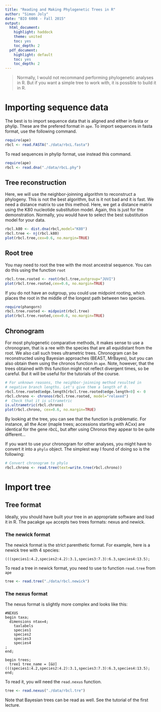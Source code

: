 ```yaml
---
title: "Reading and Making Phylogenetic Trees in R"
author: "Simon Joly"
date: "BIO 6008 - Fall 2015"
output:
  html_document:
    highlight: haddock
    theme: united
    toc: yes
    toc_depth: 2
  pdf_document:
    highlight: default
    toc: yes
    toc_depth: 2
---
```


> Normally, I would not recommand performing phylogenetic analyses in R. But if you want a simple tree to work with, it is possible to build it in R.

# Importing sequence data

The best is to import sequence data that is aligned and either in fasta or phylip. These are the prefered format in `ape`. To import sequences in fasta format, use the following command.

```r
require(ape)
rbcl <- read.FASTA("./data/rbcL.fasta")
```

To read sequences in phylip format, use instead this command.

```r
require(ape)
rbcl <- read.dna("./data/rbcL.phy")
```

## Tree reconstruction

Here, we will use the neighbor-joinning algorithm to reconstruct a phylogeny. This is not the best algorithm, but is it not bad and it is fast. We need a distance matrix to use this method. Here, we get a distance matrix using the K80 nucleotide substitution model. Again, this is just for the demonstration. Normally, you would have to select the best substitution model for your data.

```r
rbcl.k80 <- dist.dna(rbcl,model="K80")
rbcl.tree <- nj(rbcl.k80)
plot(rbcl.tree,cex=0.6, no.margin=TRUE)
```

## Root tree

You may need to root the tree with the most ancestral sequence. You can do this using the function `root`

```r
rbcl.tree.rooted <- root(rbcl.tree,outgroup="JUVI")
plot(rbcl.tree.rooted,cex=0.6, no.margin=TRUE)
```

If you do not have an outgroup, you could use midpoint rooting, which places the root in the middle of the longest path between two species.

```r
require(phangorn)
rbcl.tree.rooted <- midpoint(rbcl.tree)
plot(rbcl.tree.rooted,cex=0.6, no.margin=TRUE)
```


## Chronogram

For most phylogenetic comparative methods, it makes sense to use a chronogram, that is a ree with the species that are all equidistant from the root. We also call such trees ultrametric trees. Chronogram can be reconstructed using Bayesian approaches (BEAST, MrBayes), but you can also obtain them using the chronos function in `ape`. Note, however, that the trees obtained with this function might not reflect divergent times, so be careful. But it will be useful for the tutorials of the course.

```r
# For unknown reasons, the neighbor-joinning method resulted in 
# negative branch lengths. Let's give them a length of 0.
rbcl.tree.rooted$edge.length[rbcl.tree.rooted$edge.length<0] <- 0
rbcl.chrono <- chronos(rbcl.tree.rooted, model="relaxed")
#  Check that it is ultrametric
is.ultrametric(rbcl.chrono)
plot(rbcl.chrono, cex=0.6, no.margin=TRUE)
```

By looking at the tree, you can see that the function is problematic. For instance, all the Acer (maple trees; accessions starting with ACxx) are identical for the gene *rbcL*, but after using Chronos they appear to be quite different...

If you want to use your chronogram for other analyses, you might have to convert it into a `phylo` object. The simplest way I found of doing so is the following:

```r
# Convert chronogram to phylo
rbcl.chrono <- read.tree(text=write.tree(rbcl.chrono))
```

# Import tree

## Tree format

Ideally, you should have built your tree in an appropriate software and load it in R. The pacakge `ape` accepts two trees formats: nexus and newick. 

### The newick format

The newick format is the strict parenthetic format. For example, here is a newick tree with 4 species:

```
(((species1:4.2,species2:4.2):3.1,species3:7.3):6.3,species4:13.5);
```

To read a tree in newick format, you need to use to function `read.tree` from `ape`

```r
tree <- read.tree("./data/rbcl.newick")
```

### The nexus format

The nexus format is slightly more complex and looks like this:

```
#NEXUS
begin taxa;
  dimensions ntax=4;
	taxlabels
    species1
    species2
    species3
    species4
;
end;

begin trees;
  tree1 tree_name = [&U] (((species1:4.2,species2:4.2):3.1,species3:7.3):6.3,species4:13.5);
end;
```

To read it, you will need the `read.nexus` function.

```r
tree <- read.nexus("./data/rbcl.tre")
```

Note that Bayesian trees can be read as well. See the tutorial of the first lecture. 
